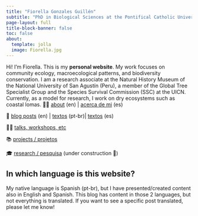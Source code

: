 ```yaml
---
title: "Fiorella Gonzales Guillén"
subtitle: "PhD in Biological Sciences at the Pontifical Catholic University of Chile"
page-layout: full
title-block-banner: false
toc: false
about:
  template: jolla
  image: Fiorella.jpg
---
```


Hi! I'm Fiorella. This is my **personal website**.
My work focuses on community ecology, macroecological patterns, and biodiversity conservation. I am a research associate at the Natural History Museum of the National University of San Agustín (Peru), a member of the Global Tree Specialist Group and the Species Survival Commission (SSC) at the UICN. Currently, as a model for research, I work on dry ecosystems such as coastal lomas.
👩‍💻 [about](about.qmd) (en) \| [acerca de mi](about-es.qmd) (es)

📑 [blog posts](posts/en.qmd) (en) \| [textos](posts/pt.qmd) (pt-br)\| [textos](posts/es.qmd) (es)

👩‍🏫 [talks, workshops, etc](content.qmd)

📚 [projects / projetos](projects/index.qmd)

🎓 [research / pesquisa](research/index.qmd) (under construction 🚧)

::: callout-note
## In which language is this website?


My native language is Spanish (pt-br), but I have presented/created content also in English and Spanish. This blog has content in those 2 languages, but not everything is translated. If you want to see a specific post translated, please let me know!
:::
